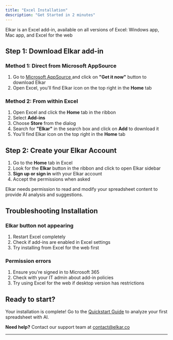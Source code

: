 ```yaml
---
title: "Excel Installation"
description: "Get Started in 2 minutes"
---
```



<Tip>
  Elkar is an Excel add-in, available on all versions of Excel: Windows app, Mac app, and Excel for the web
</Tip>

## Step 1: Download Elkar add-in

### Method 1: Direct from Microsoft AppSource

1. Go to [Microsoft AppSource ](https://appsource.microsoft.com/en-us/product/office/WA200008734?tab=Overview)and click on **"Get it now"** button to download Elkar
2. Open Excel, you'll find Elkar icon on the top right in the **Home** tab

### Method 2: From within Excel

1. Open Excel and click the **Home** tab in the ribbon
2. Select **Add-ins**
3. Choose **Store** from the dialog
4. Search for **"Elkar"** in the search box and click on **Add** to download it
5. You'll find Elkar icon on the top right in the **Home** tab

## Step 2: Create your Elkar Account

1. Go to the **Home** tab in Excel
2. Look for the **Elkar** button in the ribbon and click to open Elkar sidebar
3. **Sign up or sign in** with your Elkar account
4. Accept the permissions when asked

Elkar needs permission to read and modify your spreadsheet content to provide AI analysis and suggestions.

## Troubleshooting Installation

### Elkar button not appearing

1. Restart Excel completely
2. Check if add-ins are enabled in Excel settings
3. Try installing from Excel for the web first

### Permission errors

1. Ensure you're signed in to Microsoft 365
2. Check with your IT admin about add-in policies
3. Try using Excel for the web if desktop version has restrictions

## Ready to start?

Your installation is complete\! Go to the [Quickstart Guide](/getting-started/quickstart) to analyze your first spreadsheet with AI.

**Need help?** Contact our support team at [contact@elkar.co](mailto:contact@elkar.co)

---